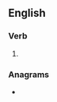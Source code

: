==English==

===Verb===
{{head|en|verb form}}

# {{en-past of|party}}

===Anagrams===
* {{anagrams|en|Perdita|perdita|pirated}}